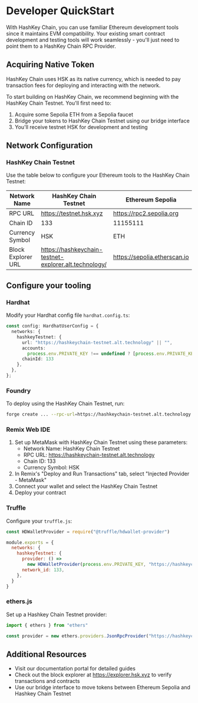 # Developer QuickStart

With HashKey Chain, you can use familiar Ethereum development tools since it maintains EVM compatibility. Your existing smart contract development and testing tools will work seamlessly - you'll just need to point them to a HashKey Chain RPC Provider.

## Acquiring Native Token

HashKey Chain uses HSK as its native currency, which is needed to pay transaction fees for deploying and interacting with the network.

To start building on HashKey Chain, we recommend beginning with the HashKey Chain Testnet. You'll first need to:

1. Acquire some Sepolia ETH from a Sepolia faucet
2. Bridge your tokens to HashKey Chain Testnet using our bridge interface
3. You'll receive testnet HSK for development and testing

## Network Configuration

### HashKey Chain Testnet

Use the table below to configure your Ethereum tools to the HashKey Chain Testnet:

| Network Name       | HashKey Chain Testnet                                  | Ethereum Sepolia             |
| ------------------ | ------------------------------------------------------ | ---------------------------- |
| RPC URL            | https://testnet.hsk.xyz                                | https://rpc2.sepolia.org     |
| Chain ID           | 133                                                    | 11155111                     |
| Currency Symbol    | HSK                                                    | ETH                          |
| Block Explorer URL | https://hashkeychain-testnet-explorer.alt.technology/  | https://sepolia.etherscan.io |

## Configure your tooling

### Hardhat

Modify your Hardhat config file `hardhat.config.ts`:

```typescript
const config: HardhatUserConfig = {
  networks: {
    hashkeyTestnet: {
      url: "https://hashkeychain-testnet.alt.technology" || "",
      accounts:
        process.env.PRIVATE_KEY !== undefined ? [process.env.PRIVATE_KEY] : [],
      chainId: 133
    },
  },
};
```

### Foundry

To deploy using the HashKey Chain Testnet, run:

```bash
forge create ... --rpc-url=https://hashkeychain-testnet.alt.technology --chain-id 133
```

### Remix Web IDE

1. Set up MetaMask with HashKey Chain Testnet using these parameters:
   * Network Name: HashKey Chain Testnet
   * RPC URL: https://hashkeychain-testnet.alt.technology
   * Chain ID: 133
   * Currency Symbol: HSK
2. In Remix's "Deploy and Run Transactions" tab, select "Injected Provider - MetaMask"
3. Connect your wallet and select the HashKey Chain Testnet
4. Deploy your contract

### Truffle

Configure your `truffle.js`:

```javascript
const HDWalletProvider = require("@truffle/hdwallet-provider")

module.exports = {
  networks: {
    hashkeyTestnet: {
      provider: () =>
        new HDWalletProvider(process.env.PRIVATE_KEY, "https://hashkeychain-testnet.alt.technology"),
      network_id: 133,
    },
  }
}
```

### ethers.js

Set up a Hashkey Chain Testnet provider:

```javascript
import { ethers } from "ethers"

const provider = new ethers.providers.JsonRpcProvider("https://hashkeychain-testnet.alt.technology")
```

## Additional Resources

* Visit our documentation portal for detailed guides
* Check out the block explorer at https://explorer.hsk.xyz to verify transactions and contracts
* Use our bridge interface to move tokens between Ethereum Sepolia and Hashkey Chain Testnet
